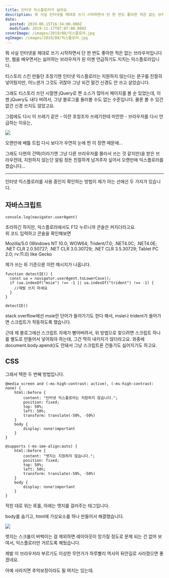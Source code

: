 ```yaml
---
title: 인터넷 익스플로러가 싫어요
description: 뭐 사실 인터넷을 제대로 쓰기 시작하면서 단 한 번도 좋아한 적은 없는 브라우저입니다만, 웹을 배우면서는 싫어하는 브라우저가 된 이젠 언급하기도 지치는 익스플로러입니다. 티스토리 스킨 만들던 초창기엔 인터넷 익스플로러는 지원하지 않는다는 문구를 친절히 넣어뒀지만, 어느샌가 그것도 귀찮아 그냥 되건 말건 신경도 안 쓰고 살았습니다. 그래도 티스토리 쓰던 시절엔 jQuery로 짠 소스가 많아서 페이지를 볼 순 있었는데,
date:
  posted: 2019-08-15T16:34:00.000Z
  modified: 2019-11-17T07:07:00.000Z
coverImage: /images/2019/08/익스플로러.jpg
ogImage: /images/2019/08/익스플로러.jpg
---
```


뭐 사실 인터넷을 제대로 쓰기 시작하면서 단 한 번도 좋아한 적은 없는 브라우저입니다만, 웹을 배우면서는 싫어하는 브라우저가 된 이젠 언급하기도 지치는 익스플로러입니다.

티스토리 스킨 만들던 초창기엔 인터넷 익스플로러는 지원하지 않는다는 문구를 친절히 넣어뒀지만, 어느샌가 그것도 귀찮아 그냥 되건 말건 신경도 안 쓰고 살았습니다.

그래도 티스토리 쓰던 시절엔 jQuery로 짠 소스가 많아서 페이지를 볼 순 있었는데, 이젠 jQuery도 내다 버려서, 그냥 블로그를 둘러볼 수도 없는 수준입니다. 물론 볼 수 있건 없건 신경 쓰지도 않았고요.

그럼에도 다시 이 쓰레기 같은 - 이란 호칭조차 쓰레기한테 미안한 - 브라우저를 다시 언급하는 이유는,

![](/images/2019/08/익스플로러.jpg)

오랜만에 배틀 트립 다시 보다가 우연히 눈에 띈 이 장면 때문에…

그래도 다현의 간택(이라기엔 그냥 다른 브라우저를 몰라서 쓰는 것 같지만)을 받은 브라우전데, 지원하지 않는단 알림 정돈 친절하게 남겨주자 싶어서 오랜만에 익스플로러를 켰습니다…

---

인터넷 익스플로러를 사용 중인지 확인하는 방법이 제가 아는 선에선 두 가지가 있습니다.

## 자바스크립트

```
console.log(navigator.userAgent)
```

초라하긴 하지만, 익스플로러에서도 F12 누르니까 콘솔은 켜지더라고요.  
위 코드 입력하고 콘솔을 확인해보면

Mozilla/5.0 (Windows NT 10.0; WOW64; Trident/7.0; .NET4.0C; .NET4.0E; .NET CLR 2.0.50727; .NET CLR 3.0.30729; .NET CLR 3.5.30729; Tablet PC 2.0; rv:11.0) like Gecko

제가 쓰는 IE 기준으론 이런 메시지가 나옵니다.

```
function detectIE() {
  const ua = navigator.userAgent.toLowerCase();
  if (ua.indexOf("msie") !== -1 || ua.indexOf("trident") !== -1) {
    //제발 쓰지 마세요
  }
}

detectIE()

```

stack overflow에선 msie란 단어가 들어가기도 한다 해서, msie나 trident가 들어가면 스크립트가 작동하도록 했습니다.

근데 제 블로그에선 스크립트 자체가 뻗어버려서, 위 방법으로 찾으려면 스크립트 하나를 별도로 만들어서 넣어줘야 하는데, 그건 딱히 내키지가 않더라고요. 와중에 document.body.apend()도 안돼서 그냥 스크립트론 건들기도 싫어지기도 하고요.

## CSS

그래서 택한 두 번째 방법입니다.

```
@media screen and (-ms-high-contrast: active), (-ms-high-contrast: none) {
    html::before {
        content: "인터넷 익스플로러는 지원하지 않습니다.";
        position: fixed;
        top: 50%;
        left: 50%;
        transform: translate(-50%, -50%)
    }
    body {
        display: none!important
    }
}

@supports (-ms-ime-align:auto) {
    html::before {
        content: "엣지는 지원하지 않습니다.";
        position: fixed;
        top: 50%;
        left: 50%;
        transform: translate(-50%, -50%)
    }
    body {
        display: none!important
    }
}

```

적힌 대로 위는 IE를, 아래는 엣지를 걸러주는 태그입니다.

body를 숨기고, html에 가상요소를 하나 만들어서 해결했습니다.

![](/images/2019/08/쓰지마세요.png)

엣지는 스크롤이 버벅이는 걸 제외하면 레이아웃이 망가질 정도로 문제 되는 건 없어 보여서, 익스플로러만 거르도록 해뒀습니다.

제발 이 브라우저라 부르기도 이상한 무언가가 하루빨리 역사의 뒤안길로 사라졌으면 좋겠네요.

아예 사라지면 추억보정이라도 될 여지는 있는데.